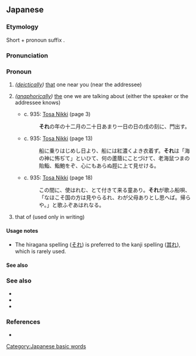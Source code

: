 ==Japanese==

===Etymology===
Short {{m|ja|そ|tr=so}} + pronoun suffix {{m|ja|れ|tr=re}}.

===Pronunciation===
{{ja-pron|acc=h}}

===Pronoun===
{{ja-pos|pronoun}}

# {{ja-def|其れ}} ''([[deictically]])'' [[that]] one near you (near the addressee)
# {{ja-def|其れ}} ''([[anaphorically]])'' [[the]] one we are talking about (either the speaker or the addressee knows)
#* c. 935: [[w:Tosa Nikki|Tosa Nikki]] (page 3)
#*: '''それ'''の年の十二月の二十日あまり一日の日の戌の刻に、門出す。
#* c. 935: [[w:Tosa Nikki|Tosa Nikki]] (page 13)
#*: 船に乗りはじめし日より、船には紅濃くよき衣着ず。'''それ'''は「海の神に怖ぢて」といひて、何の蘆蔭にことづけて、老海鼠つまの貽鮨、鮨鮑をぞ、心にもあらぬ脛に上て見せける。
#* c. 935: [[w:Tosa Nikki|Tosa Nikki]] (page 18)
#*: この間に、使はれむ、とて付きて来る童あり。'''それ'''が歌ふ船唄、「なほこそ国の方は見やらるれ、わが父母ありとし思へば。帰らや。」と歌ふぞあはれなる。
# {{ja-def|其れ}} that of (used only in writing)
#: {{ja-x|東%京の人%口はニューヨークの'''それ'''より多い。|^とう%きょう の じん%こう は ^ニューヨーク の '''それ''' より おおい。|The population of Tokyo is larger than that of New York.}}

====Usage notes====
* The hiragana spelling ([[それ]]) is preferred to the kanji spelling ([[其れ]]), which is rarely used.

====See also====
{{Japanese demonstratives}}

===See also===
* {{ja-r|そこ}}
* {{ja-r|そち}}
* {{ja-r|そなた}}

===References===
* {{cite-book
|last=Hasegawa
|first=Masaharu
|coauthors=Yūichirō Imanishi, Hiroshi Itō, Hiroshi Yoshioka
|title=Shin Nihon Koten Bungaku Taikei 24: Tosa Nikki, Kagerō Nikki, Murasaki Shikibu Nikki, Sarashina Nikki
|publisher=[[w:Iwanami Shoten Publishing|Iwanami Shoten]]
|year=1989
|location=[[w:Tokyo|Tōkyō]]
|isbn=4-00-240024-7
}}

[[Category:Japanese basic words]]